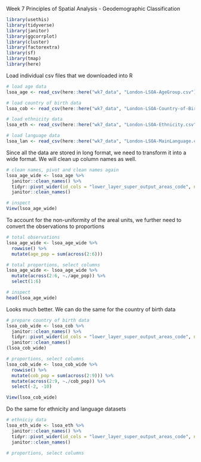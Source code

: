 Week 7 Principles of Spatial Analysis - Geodemographic Classification

```r
library(usethis)
library(tidyverse)
library(janitor)
library(ggcorrplot)
library(cluster)
library(factorextra)
library(sf)
library(tmap)
library(here)
```

Load individual csv files that we downloaded into R

```r
# load age data
lsoa_age <- read_csv(here::here("wk7_data", "London-LSOA-AgeGroup.csv"))

# load country of birth data
lsoa_cob <- read_csv(here::here("wk7_data", "London-LSOA-Country-of-Birth.csv"))

# load ethnicity data
lsoa_eth <- read_csv(here::here("wk7_data", "London-LSOA-Ethnicity.csv"))

# load language data
lsoa_lan <- read_csv(here::here("wk7_data", "London-LSOA-MainLanguage.csv"))
```

Since all the data are stored in long format, we need to transform it into a wide format. We will clean up column names as well.

```r
# clean names, pivot and clean names again
lsoa_age_wide <- lsoa_age %>% 
  janitor::clean_names() %>% 
  tidyr::pivot_wider(id_cols = "lower_layer_super_output_areas_code", names_from = "age_5_categories", values_from = "observation") %>%
  janitor::clean_names()

# inspect
View(lsoa_age_wide)
```

To account for the non-uniformity of the areal units, we further need to convert the observations to proportions

```r
# total observations
lsoa_age_wide <- lsoa_age_wide %>% 
  rowwise() %>% 
  mutate(age_pop = sum(across(2:6)))

# total proportions, select columns
lsoa_age_wide <- lsoa_age_wide %>% 
  mutate(across(2:6, ~./age_pop)) %>% 
  select(1:6)

# inspect
head(lsoa_age_wide)
```

Looks much better. We can do the same for the country of birth data

```r
# prepare country of birth data
lsoa_cob_wide <- lsoa_cob %>% 
  janitor::clean_names() %>% 
  tidyr::pivot_wider(id_cols = "lower_layer_super_output_areas_code", names_from = "country_of_birth_8_categories", values_from = "observation") %>% 
  janitor::clean_names()
(lsoa_cob_wide)

# proportions, select columns
lsoa_cob_wide <- lsoa_cob_wide %>% 
  rowwise() %>% 
  mutate(cob_pop = sum(across(2:9))) %>% 
  mutate(across(2:9, ~./cob_pop)) %>% 
  select(-2, -10)

View(lsoa_cob_wide)
```

Do the same for ethnicity and language datasets

```r
# ethniciy data
lsoa_eth_wide <- lsoa_eth %>% 
  janitor::clean_names() %>% 
  tidyr::pivot_wider(id_cols = "lower_layer_super_output_areas_code", names_from = "ethnic_group_20_categories", values_from = "observation") %>% 
  janitor::clean_names()

# proportions, select columns
```

